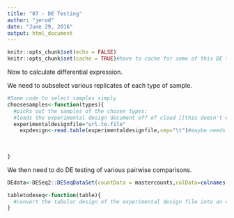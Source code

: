 ```yaml
---
title: "07 - DE Testing"
author: "jerod"
date: "June 29, 2016"
output: html_document
---
```


```r
knitr::opts_chunk$set(echo = FALSE)
knitr::opts_chunk$set(cache = TRUE)#have to cache for some of this DE to be iteratively useful.
```

Now to calculate differential expression.

We need to subselect various replicates of each type of sample.
```r
#Some code to select samples simply
choosesamples<-function(types){
  #picks out the samples of the chosen types:
  #loads the experimental design document off of cloud [[this doesn't exist yet]]
  experimentaldesignfile="url.to.file"
    expdesign<-read.table(experimentaldesignfile,sep="\t")#maybe needs to be a get call.
  
  
  
}

```
We then need to do DE testing of various pairwise comparisons.

```r
DEdata<-DESeq2::DESeqDataSet(countData = mastercounts,colData=colnames(expdesign),design = tabletodeseq(expdesign))

tabletodeseq<-function(table){
  #convert the tabular design of the experimental design file into an experimental design that DESeq understands...
}

```
